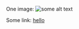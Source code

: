One image: ![some alt text](https://xilinotaapp.org/images/logo-text-blue.svg)

Some link: [hello](https://xilinotaapp.org)